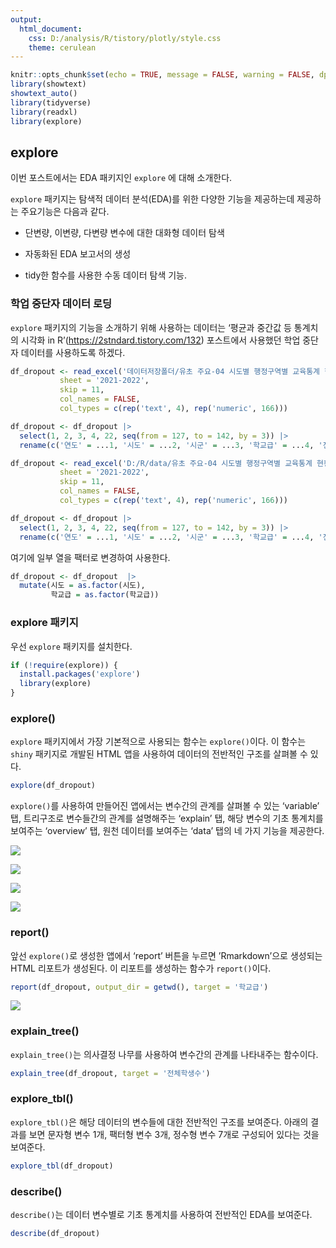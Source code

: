 ```yaml
---
output:
  html_document: 
    css: D:/analysis/R/tistory/plotly/style.css
    theme: cerulean
---
```


```r
knitr::opts_chunk$set(echo = TRUE, message = FALSE, warning = FALSE, dpi = 90)
library(showtext)
showtext_auto()
library(tidyverse)
library(readxl)
library(explore)
```

## explore

이번 포스트에서는 EDA 패키지인 `explore` 에 대해 소개한다.

`explore` 패키지는 탐색적 데이터 분석(EDA)를 위한 다양한 기능을 제공하는데 제공하는 주요기능은 다음과 같다.

-   단변량, 이변량, 다변량 변수에 대한 대화형 데이터 탐색

-   자동화된 EDA 보고서의 생성

-   tidy한 함수를 사용한 수동 데이터 탐색 기능.

### 학업 중단자 데이터 로딩

`explore` 패키지의 기능을 소개하기 위해 사용하는 데이터는 '평균과 중간값 등 통계치의 시각화 in R'(<https://2stndard.tistory.com/132>) 포스트에서 사용했던 학업 중단자 데이터를 사용하도록 하겠다.

```r
df_dropout <- read_excel('데이터저장폴더/유초 주요-04 시도별 행정구역별 교육통계 현황_방통제외(1999-2022)_20220824y.xlsx', 
           sheet = '2021-2022',
           skip = 11, 
           col_names = FALSE, 
           col_types = c(rep('text', 4), rep('numeric', 166)))

df_dropout <- df_dropout |> 
  select(1, 2, 3, 4, 22, seq(from = 127, to = 142, by = 3)) |>
  rename(c('연도' = ...1, '시도' = ...2, '시군' = ...3, '학교급' = ...4, '전체학생수' = ...22, '학업중단자' = ...127, '유예' = ...130, '면제' = ...133, '자퇴' = ...136, '퇴학' = ...139, '제적' = ...142))

```

```r
df_dropout <- read_excel('D:/R/data/유초 주요-04 시도별 행정구역별 교육통계 현황_방통제외(1999-2022)_20220824y.xlsx', 
           sheet = '2021-2022',
           skip = 11, 
           col_names = FALSE, 
           col_types = c(rep('text', 4), rep('numeric', 166)))

df_dropout <- df_dropout |> 
  select(1, 2, 3, 4, 22, seq(from = 127, to = 142, by = 3)) |>
  rename(c('연도' = ...1, '시도' = ...2, '시군' = ...3, '학교급' = ...4, '전체학생수' = ...22, '학업중단자' = ...127, '유예' = ...130, '면제' = ...133, '자퇴' = ...136, '퇴학' = ...139, '제적' = ...142))

```

여기에 일부 열을 팩터로 변경하여 사용한다.

```r
df_dropout <- df_dropout  |>
  mutate(시도 = as.factor(시도),
         학교급 = as.factor(학교급))


```

### explore 패키지

우선 `explore` 패키지를 설치한다.

```r
if (!require(explore)) {
  install.packages('explore')
  library(explore)
}

```

### explore()

`explore` 패키지에서 가장 기본적으로 사용되는 함수는 `explore()`이다. 이 함수는 `shiny` 패키지로 개발된 HTML 앱을 사용하여 데이터의 전반적인 구조를 살펴볼 수 있다.

```r
explore(df_dropout)

```

`explore()`를 사용하여 만들어진 앱에서는 변수간의 관계를 살펴볼 수 있는 'variable' 탭, 트리구조로 변수들간의 관계를 설명해주는 'explain' 탭, 해당 변수의 기초 통계치를 보여주는 'overview' 탭, 원천 데이터를 보여주는 'data' 탭의 네 가지 기능을 제공한다.

![](1.png)

![](2.png)

![](3.png)

![](4.png)

### report()

앞선 `explore()`로 생성한 앱에서 'report' 버튼을 누르면 'Rmarkdown'으로 생성되는 HTML 리포트가 생성된다. 이 리포트를 생성하는 함수가 `report()`이다. 

```r
report(df_dropout, output_dir = getwd(), target = '학교급')

```

![](5.png)

### explain_tree()

`explain_tree()`는 의사결정 나무를 사용하여 변수간의 관계를 나타내주는 함수이다. 

```r
explain_tree(df_dropout, target = '전체학생수')

```

### explore_tbl()

`explore_tbl()`은 해당 데이터의 변수들에 대한 전반적인 구조를 보여준다. 아래의 결과를 보면 문자형 변수 1개, 팩터형 변수 3개, 정수형 변수 7개로 구성되어 있다는 것을 보여준다. 

```r
explore_tbl(df_dropout)

```

### describe()

`describe()`는 데이터 변수별로 기초 통계치를 사용하여 전반적인 EDA를 보여준다. 

```r
describe(df_dropout)

```


